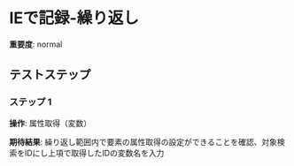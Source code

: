 # IEで記録-繰り返し

**重要度**: normal

## テストステップ

### ステップ 1

**操作**: 属性取得（変数）

**期待結果**:
繰り返し範囲内で要素の属性取得の設定ができることを確認、対象検索をIDにし上項で取得したIDの変数名を入力

